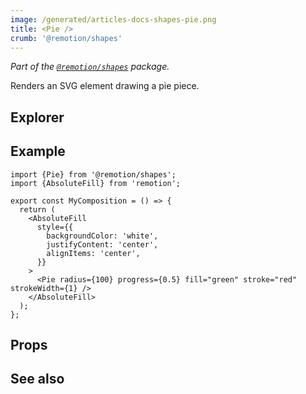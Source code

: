 ```yaml
---
image: /generated/articles-docs-shapes-pie.png
title: <Pie />
crumb: '@remotion/shapes'
---
```



_Part of the [`@remotion/shapes`](/docs/shapes) package._

Renders an SVG element drawing a pie piece.

## Explorer

<Demo type="pie" />

## Example

```tsx twoslash title="src/Pie.tsx"
import {Pie} from '@remotion/shapes';
import {AbsoluteFill} from 'remotion';

export const MyComposition = () => {
  return (
    <AbsoluteFill
      style={{
        backgroundColor: 'white',
        justifyContent: 'center',
        alignItems: 'center',
      }}
    >
      <Pie radius={100} progress={0.5} fill="green" stroke="red" strokeWidth={1} />
    </AbsoluteFill>
  );
};
```

## Props

<ShapeOptions shape="pie" all />

## See also

<ShapeSeeAlso shape="pie" />

